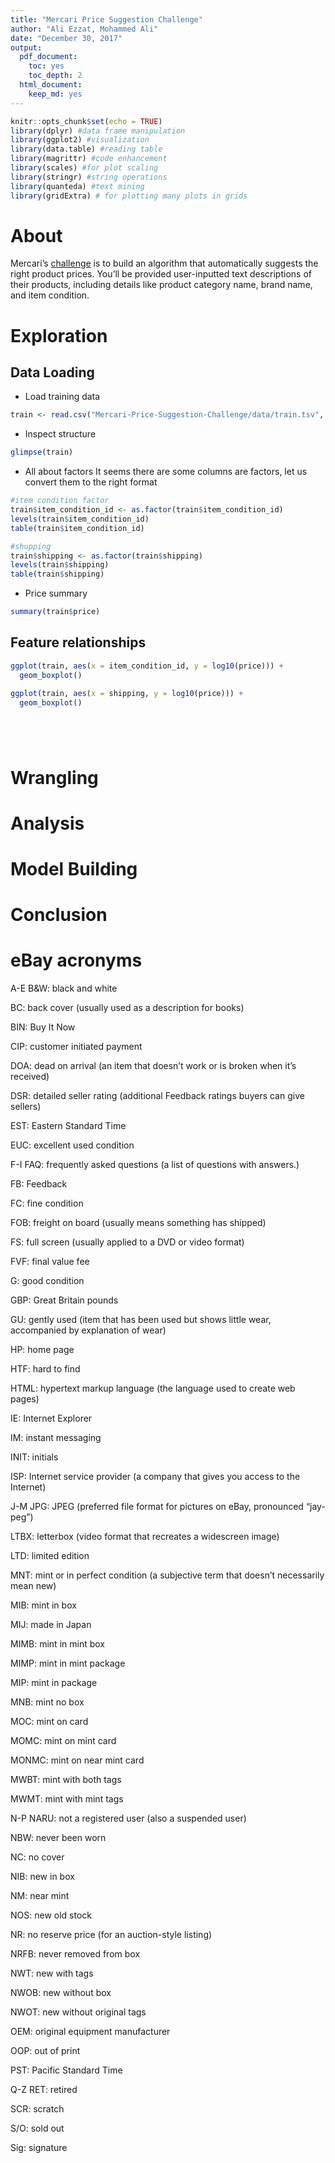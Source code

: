 ```yaml
---
title: "Mercari Price Suggestion Challenge"
author: "Ali Ezzat, Mohammed Ali"
date: "December 30, 2017"
output: 
  pdf_document:
    toc: yes
    toc_depth: 2
  html_document:
    keep_md: yes
---
```


```r
knitr::opts_chunk$set(echo = TRUE)
library(dplyr) #data frame manipulation
library(ggplot2) #visualization
library(data.table) #reading table
library(magrittr) #code enhancement
library(scales) #for plot scaling
library(stringr) #string operations
library(quanteda) #text mining
library(gridExtra) # for plotting many plots in grids

```

# About
Mercari’s [challenge](https://www.kaggle.com/c/mercari-price-suggestion-challenge) is to build an algorithm that automatically suggests the right product prices. You’ll be provided user-inputted text descriptions of their products, including details like product category name, brand name, and item condition.

# Exploration
## Data Loading
* Load training data
```r
train <- read.csv("Mercari-Price-Suggestion-Challenge/data/train.tsv", sep = "\t", stringsAsFactors = FALSE)
```

* Inspect structure
```r
glimpse(train)
```
* All about factors
It seems there are some columns are factors, let us convert them to the right format

```r
#item condition factor
train$item_condition_id <- as.factor(train$item_condition_id)
levels(train$item_condition_id)
table(train$item_condition_id)

#shupping
train$shipping <- as.factor(train$shipping)
levels(train$shipping)
table(train$shipping)
```
* Price summary

```r
summary(train$price)
```

## Feature relationships

```r
ggplot(train, aes(x = item_condition_id, y = log10(price))) +
  geom_boxplot()
```

```r
ggplot(train, aes(x = shipping, y = log10(price))) +
  geom_boxplot()
```


```r

```

```r

```

```r
```

```r
```
# Wrangling
# Analysis
# Model Building
# Conclusion
# eBay acronyms
A-E
B&W: black and white

BC: back cover (usually used as a description for books)

BIN: Buy It Now

CIP: customer initiated payment

DOA: dead on arrival (an item that doesn't work or is broken when it's received)

DSR: detailed seller rating (additional Feedback ratings buyers can give sellers)

EST: Eastern Standard Time

EUC: excellent used condition

F-I
FAQ: frequently asked questions (a list of questions with answers.)

FB: Feedback

FC: fine condition

FOB: freight on board (usually means something has shipped)

FS: full screen (usually applied to a DVD or video format)

FVF: final value fee

G: good condition

GBP: Great Britain pounds

GU: gently used (item that has been used but shows little wear, accompanied by explanation of wear)

HP: home page

HTF: hard to find

HTML: hypertext markup language (the language used to create web pages)

IE: Internet Explorer

IM: instant messaging

INIT: initials

ISP: Internet service provider (a company that gives you access to the Internet)

J-M
JPG: JPEG (preferred file format for pictures on eBay, pronounced "jay-peg")

LTBX: letterbox (video format that recreates a widescreen image)

LTD: limited edition

MNT: mint or in perfect condition (a subjective term that doesn't necessarily mean new)

MIB: mint in box

MIJ: made in Japan

MIMB: mint in mint box

MIMP: mint in mint package

MIP: mint in package

MNB: mint no box

MOC: mint on card

MOMC: mint on mint card

MONMC: mint on near mint card

MWBT: mint with both tags

MWMT: mint with mint tags

N-P
NARU: not a registered user (also a suspended user)

NBW: never been worn

NC: no cover

NIB: new in box

NM: near mint

NOS: new old stock

NR: no reserve price (for an auction-style listing)

NRFB: never removed from box

NWT: new with tags

NWOB: new without box

NWOT: new without original tags

OEM: original equipment manufacturer

OOP: out of print

PST: Pacific Standard Time

Q-Z
RET: retired

SCR: scratch

S/O: sold out

Sig: signature


